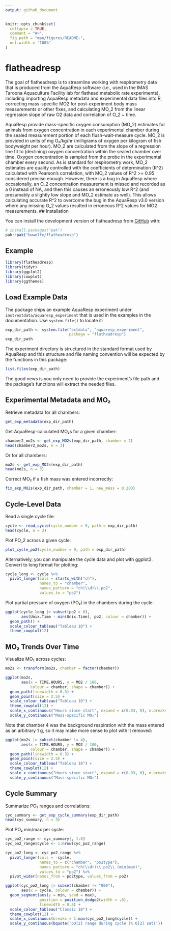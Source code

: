 ```yaml
---
output: github_document
---
```


<!-- README.md is generated from README.Rmd. Please edit that file -->

```r
knitr::opts_chunk$set(
  collapse = TRUE,
  comment = "#>",
  fig.path = "man/figures/README-",
  out.width = "100%"
)
```

# flatheadresp

<!-- badges: start -->
<!-- badges: end -->

The goal of flatheadresp is to streamline working with respirometry data that is produced from the AquaResp software (i.e., used in the IMAS Taroona Aquaculture Facility lab for flathead metabolic rate experiments), including importing AquaResp metadata and experimental data files into R, correcting mass-specific MO2 for post-experiment body mass measurements or other fixes, and calculating MO_2 from the linear regression slope of raw O2 data and correlation of O_2 ~ time.

AquaResp provide mass-specific oxygen consumption (MO_2) estimates for animals from oxygen concentration in each experimental chamber during the sealed measurement portion of each flush-wait-measure cycle. MO_2 is provided in units of mg O₂/kg/hr (milligrams of oxygen per kilogram of fish bodyweight per hour). MO_2 are calculated from the slope of a regression line fit to (declining) oxygen concentration within the sealed chamber over time. Oxygen concentration is sampled from the probe in the experimental chamber every second. As is standard for respirometry work, MO_2 estimates are quality controlled with the coefficients of determination (R^2) calculated with Pearson's correlation, with MO_2 values of  R^2 >= 0.95 considered precise enough. However, there is a bug in AquaResp where occasionally, an O_2 concentration measurement is missed and recorded as a 0 instead of NA, and then this causes an erroneously low R^2 (and presumably a slightly low slope and MO_2 estimate as well). This allows calculating accurate R^2 to overcome the bug in the AquaResp v3.0 version where any missing O_2 values resulted in erroneous R^2 values for MO2 measurements.
## Installation

You can install the development version of flatheadresp from [GitHub](https://github.com/) with:

``` r
# install.packages("pak")
pak::pak("bwwolfe/flatheadresp")
```

## Example

```r
library(flatheadresp)
library(tidyr)
library(ggplot2)
library(cowplot)
library(ggthemes)
```

## Load Example Data

The package ships an example AquaResp experiment under `inst/extdata/aquaresp_experiment` that is used in the examples in the documentation. Use `system.file()` to locate it:

```r
exp_dir_path <- system.file("extdata", "aquaresp_experiment",
                            package = "flatheadresp")
exp_dir_path
```

The experiment directory is structured in the standard format used by AquaResp and this structure and file naming convention will be expected by the functions in this package:  

```r
list.files(exp_dir_path)
```

The good news is you only need to provide the experiment's file path and the package's functions will extract the needed files.  

## Experimental Metadata and MO₂

Retrieve metadata for all chambers:

```r
get_exp_metadata(exp_dir_path)
```

Get AquaResp-calculated MO₂s for a given chamber:

```r
chamber2_mo2s <- get_exp_MO2s(exp_dir_path, chamber = 2)
head(chamber2_mo2s, n = 3)
```

Or for all chambers:

```r
mo2s <- get_exp_MO2s(exp_dir_path)
head(mo2s, n = 3)
```

Correct MO₂ if a fish mass was entered incorrectly:

```r
fix_exp_MO2s(exp_dir_path, chamber = 1, new_mass = 0.200)
```

## Cycle-Level Data

Read a single cycle file:

```r
cycle <- read_cycle(cycle_number = 9, path = exp_dir_path)
head(cycle, n = 3)
```

Plot PO_2 across a given cycle:

```r
plot_cycle_po2(cycle_number = 9, path = exp_dir_path)
```

Alternatively, you can manipulate the cycle data and plot with ggplot2. Convert to long format for plotting:  

```r
cycle_long <- cycle %>%
  pivot_longer(cols = starts_with("ch"),
               names_to = "chamber",
               names_pattern = "ch(\\d)\\.po2",
               values_to = "po2")
```

Plot partial pressure of oxygen (PO₂) in the chambers during the cycle:

```r
ggplot(cycle_long |> subset(po2 > 0),
       aes(Unix.Time - min(Unix.Time), po2, colour = chamber)) +
  geom_path() +
  scale_colour_tableau("Tableau 10") +
  theme_cowplot(12)
```

## MO₂ Trends Over Time

Visualize MO₂ across cycles:

```r
mo2s <- transform(mo2s, chamber = factor(chamber))

ggplot(mo2s,
       aes(x = TIME.HOURS, y = MO2 / 100,
           colour = chamber, shape = chamber)) +
  geom_path(linewidth = 0.3) +
  geom_point(size = 2.5) +
  scale_colour_tableau("Tableau 10") +
  theme_cowplot(12) +
  scale_x_continuous("Hours since start", expand = c(0.03, 0), n.breaks = 20) +
  scale_y_continuous("Mass-specific MO₂")
```

Note that chamber 4 was the background respiration with the mass entered as an arbitrary 1 g, so it may make more sense to plot with it removed:

```r

ggplot(mo2s |> subset(chamber != 4),
       aes(x = TIME.HOURS, y = MO2 / 100,
           colour = chamber, shape = chamber)) +
  geom_path(linewidth = 0.3) +
  geom_point(size = 2.5) +
  scale_colour_tableau("Tableau 10") +
  theme_cowplot(12) +
  scale_x_continuous("Hours since start", expand = c(0.03, 0), n.breaks = 20) +
  scale_y_continuous("Mass-specific MO₂")
```


## Cycle Summary

Summarize PO₂ ranges and correlations:

```r
cyc_summary <- get_exp_cycle_summary(exp_dir_path)
head(cyc_summary, n = 3)
```

Plot PO₂ min/max per cycle:

```r
cyc_po2_range <- cyc_summary[, 1:8]
cyc_po2_range$cycle <- 1:nrow(cyc_po2_range)

cyc_po2_long <- cyc_po2_range %>%
  pivot_longer(cols = -cycle,
               names_to = c("chamber", "po2type"),
               names_pattern = "ch(\\d+)\\.po2\\.(min|max)",
               values_to = "po2") %>%
  pivot_wider(names_from = po2type, values_from = po2)

ggplot(cyc_po2_long |> subset(chamber != "000"),
       aes(x = cycle, colour = chamber)) +
  geom_segment(aes(y = min, yend = max),
               position = position_dodge2(width = .6),
               linewidth = 0.8) +
  scale_colour_tableau("Classic 10") +
  theme_cowplot(12) +
  scale_x_continuous(breaks = 1:max(cyc_po2_long$cycle)) +
  scale_y_continuous(bquote('pO[2] range during cycle (% O[2] sat)'))
```

